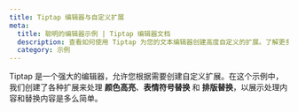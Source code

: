 ```yaml
---
title: Tiptap 编辑器与自定义扩展
meta:
  title: 聪明的编辑器示例 | Tiptap 编辑器文档
  description: 查看如何使用 Tiptap 为您的文本编辑器创建高度自定义的扩展。了解更多信息请查看我们的文档！
  category: 示例
---
```



Tiptap 是一个强大的编辑器，允许您根据需要创建自定义扩展。在这个示例中，我们创建了各种扩展来处理 **颜色高亮**、**表情符号替换** 和 **排版替换**，以展示处理内容和替换内容是多么简单。

<CodeDemo path="/Examples/Savvy" />